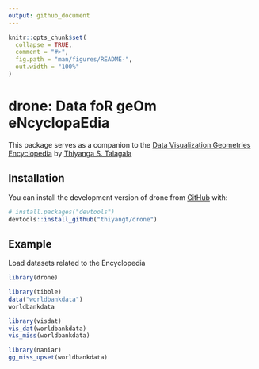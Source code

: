 ```yaml
---
output: github_document
---
```


<!-- README.md is generated from README.Rmd. Please edit that file -->

```r
knitr::opts_chunk$set(
  collapse = TRUE,
  comment = "#>",
  fig.path = "man/figures/README-",
  out.width = "100%"
)
```

# drone: **D**ata fo**R** ge**O**m e**N**cyclopa**E**dia

<!-- badges: start -->
<!-- badges: end -->

This package serves as a companion to the [Data Visualization Geometries Encyclopedia](https://thiyangt.github.io/geom.encyclopedia/) by [Thiyanga S. Talagala](https://thiyanga.netlify.app/)

## Installation

You can install the development version of drone from [GitHub](https://github.com/) with:

``` r
# install.packages("devtools")
devtools::install_github("thiyangt/drone")
```

## Example


Load datasets related to the Encyclopedia

```r
library(drone)
```



```r
library(tibble)
data("worldbankdata")
worldbankdata
```

```r
library(visdat)
vis_dat(worldbankdata)
vis_miss(worldbankdata)
```

```r
library(naniar)
gg_miss_upset(worldbankdata)
```
